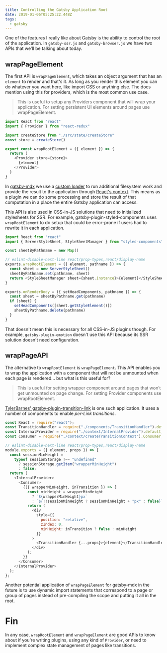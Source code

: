 ```yaml
---
title: Controlling the Gatsby Application Root
date: 2019-01-06T05:25:22.448Z
tags:
  - gatsby
---
```

One of the features I really like about Gatsby is the ability to control the root of the application. In `gatsby-ssr.js` and `gatsby-browser.js` we have two APIs that we'll be talking about today.

## wrapPageElement

The first API is `wrapPageElement`, which takes an object argument that has an `element` to render and that's it. As long as you render this element you can do whatever you want here, like import CSS or anything else. The docs mention using this for providers, which is the most common use case.

> This is useful to setup any Providers component that will wrap your application. For setting persistent UI elements around pages use wrapPageElement.

```js
import React from "react"
import { Provider } from "react-redux"

import createStore from "./src/state/createStore"
const store = createStore()

export const wrapRootElement = ({ element }) => {
  return (
    <Provider store={store}>
      {element}
    </Provider>
  )
}
```

In [gatsby-mdx](https://github.com/ChristopherBiscardi/gatsby-mdx/blob/5c305c2afcb857e69e11dc011ccd0b8ef6fe0e4d/packages/gatsby-mdx/wrap-root-element.js) we use a [custom loader](https://github.com/ChristopherBiscardi/gatsby-mdx/blob/5c305c2afcb857e69e11dc011ccd0b8ef6fe0e4d/packages/gatsby-mdx/loaders/mdx-scopes.js) to run additional filesystem work and provide the result to the application through [React's context](https://reactjs.org/docs/context.html). This means as a plugin we can do some processing and store the result of that computation in a place the entire Gatsby application can access.

This API is also used in CSS-in-JS solutions that need to initialized stylesheets for SSR. For example, gatsby-plugin-styled-components uses `wrapRootElement` to do setup that could be error-prone if users had to rewrite it in each application.

```js
import React from "react"
import { ServerStyleSheet, StyleSheetManager } from "styled-components"

const sheetByPathname = new Map()

// eslint-disable-next-line react/prop-types,react/display-name
exports.wrapRootElement = ({ element, pathname }) => {
  const sheet = new ServerStyleSheet()
  sheetByPathname.set(pathname, sheet)
  return <StyleSheetManager sheet={sheet.instance}>{element}</StyleSheetManager>
}

exports.onRenderBody = ({ setHeadComponents, pathname }) => {
  const sheet = sheetByPathname.get(pathname)
  if (sheet) {
    setHeadComponents([sheet.getStyleElement()])
    sheetByPathname.delete(pathname)
  }
}
```

That doesn't mean this is necessary for all CSS-in-JS plugins though. For example, `gatsby-plugin-emotion` doesn't use this API because its SSR solution doesn't need configuration.

## wrapPageAPI

The alternative to `wrapRootElement` is `wrapPageElement`. This API enables you to wrap the application with a component that will not be unmounted when each page is rendered... but what is this useful for?

> This is useful for setting wrapper component around pages that won’t get unmounted on page change. For setting Provider components use wrapRootElement.

[TylerBarnes' gatsby-plugin-transition-link](https://github.com/TylerBarnes/gatsby-plugin-transition-link/blob/11336c6b3a5059bd5c428ca4dc5fa7377559a1aa/src/wrap-page.js) is one such application. It uses a number of components to enable *per-Link transitions*. 

```js
const React = require("react");
const TransitionHandler = require("./components/TransitionHandler").default;
const InternalProvider = require("./context/InternalProvider").default;
const Consumer = require("./context/createTransitionContext").Consumer;

// eslint-disable-next-line react/prop-types,react/display-name
module.exports = ({ element, props }) => {
  const sessionMinHeight =
    typeof sessionStorage !== "undefined"
      ? sessionStorage.getItem("wrapperMinHeight")
      : false;
  return (
    <InternalProvider>
      <Consumer>
        {({ wrapperMinHeight, inTransition }) => {
          const minHeight = wrapperMinHeight
            ? `${wrapperMinHeight}px`
            : `${!!sessionMinHeight ? sessionMinHeight + "px" : false}`;
          return (
            <div
              style={{
                position: "relative",
                zIndex: 0,
                minHeight: inTransition ? false : minHeight
              }}
            >
              <TransitionHandler {...props}>{element}</TransitionHandler>
            </div>
          );
        }}
      </Consumer>
    </InternalProvider>
  );
};
```

Another potential application of `wrapPageElement` for gatsby-mdx in the future is to use dynamic import statements that correspond to a page or group of pages instead of pre-compiling the scope and putting it all in the root.

# Fin

In any case, `wrapRootElement` and `wrapPageElement` are good APIs to know about if you're writing plugins, using any kind of `Provider`, or need to implement complex state management of pages like transitions.
